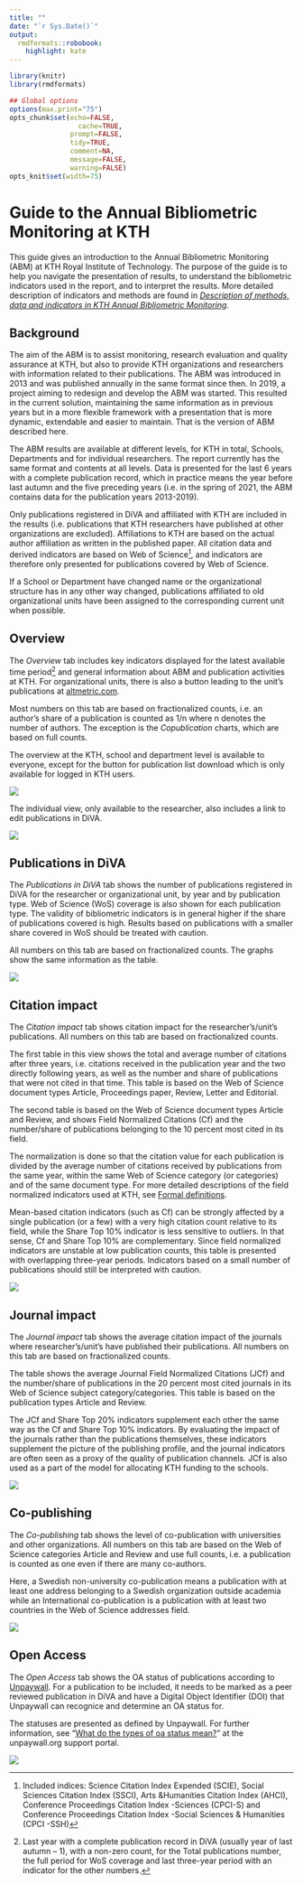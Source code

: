 ```yaml
---
title: ""
date: "`r Sys.Date()`"
output:
  rmdformats::robobook:
    highlight: kate
---
```



```r
library(knitr)
library(rmdformats)

## Global options
options(max.print="75")
opts_chunk$set(echo=FALSE,
	             cache=TRUE,
               prompt=FALSE,
               tidy=TRUE,
               comment=NA,
               message=FALSE,
               warning=FALSE)
opts_knit$set(width=75)
```

# Guide to the Annual Bibliometric Monitoring at KTH

This guide gives an introduction to the Annual Bibliometric Monitoring
(ABM) at KTH Royal Institute of Technology. The purpose of the guide is
to help you navigate the presentation of results, to understand the
bibliometric indicators used in the report, and to interpret the
results. More detailed description of indicators and methods are found
in [*Description of methods, data and indicators in KTH Annual Bibliometric Monitoring*](https://kth-library.github.io/abm/Description_data_and_methods_ABM.pdf).

## Background 

The aim of the ABM is to assist monitoring, research evaluation and
quality assurance at KTH, but also to provide KTH organizations and
researchers with information related to their publications. The ABM was
introduced in 2013 and was published annually in the same format since
then. In 2019, a project aiming to redesign and develop the ABM was
started. This resulted in the current solution, maintaining the same
information as in previous years but in a more flexible framework with a
presentation that is more dynamic, extendable and easier to maintain.
That is the version of ABM described here.

The ABM results are available at different levels, for KTH in total,
Schools, Departments and for individual researchers. The report
currently has the same format and contents at all levels. Data is
presented for the last 6 years with a complete publication record, which
in practice means the year before last autumn and the five preceding
years (i.e. in the spring of 2021, the ABM contains data for the
publication years 2013-2019).

Only publications registered in DiVA and affiliated with KTH are
included in the results (i.e. publications that KTH researchers have
published at other organizations are excluded). Affiliations to KTH are
based on the actual author affiliation as written in the published
paper. All citation data and derived indicators are based on Web of
Science[^1], and indicators are therefore only presented for
publications covered by Web of Science.

If a School or Department have changed name or the organizational
structure has in any other way changed, publications affiliated to old
organizational units have been assigned to the corresponding current
unit when possible.

## Overview

The *Overview* tab includes key indicators displayed for the latest
available time period[^2] and general information about ABM and
publication activities at KTH. For organizational units, there is also a
button leading to the unit's publications at
[altmetric.com](https://altmetric.com).

Most numbers on this tab are based on fractionalized counts, i.e. an
author's share of a publication is counted as 1/n where n denotes the
number of authors. The exception is the *Copublication* charts, which
are based on full counts.

The overview at the KTH, school and department level is available to
everyone, except for the button for publication list download which is
only available for logged in KTH users.

![](media/image1.png)

The individual view, only available to the researcher, also includes a
link to edit publications in DiVA.

![](media/image2.png)

## Publications in DiVA

The *Publications in DiVA* tab shows the number of publications
registered in DiVA for the researcher or organizational unit, by year
and by publication type. Web of Science (WoS) coverage is also shown for
each publication type. The validity of bibliometric indicators is in
general higher if the share of publications covered is high. Results
based on publications with a smaller share covered in WoS should be
treated with caution.

All numbers on this tab are based on fractionalized counts. The graphs
show the same information as the table.

![](media/image3.png)

## Citation impact

The *Citation impact* tab shows citation impact for the
researcher's/unit's publications. All numbers on this tab are based on
fractionalized counts.

The first table in this view shows the total and average number of
citations after three years, i.e. citations received in the publication
year and the two directly following years, as well as the number and
share of publications that were not cited in that time. This table is
based on the Web of Science document types Article, Proceedings paper,
Review, Letter and Editorial.

The second table is based on the Web of Science document types Article
and Review, and shows Field Normalized Citations (Cf) and the
number/share of publications belonging to the 10 percent most cited in
its field.

The normalization is done so that the citation value for each
publication is divided by the average number of citations received by
publications from the same year, within the same Web of Science category
(or categories) and of the same document type. For more detailed
descriptions of the field normalized indicators used at KTH, see [Formal
definitions](https://kth-library.github.io/abm/Formal_definitions_field_normalized_citation.pdf).

Mean-based citation indicators (such as Cf) can be strongly affected by
a single publication (or a few) with a very high citation count relative
to its field, while the Share Top 10% indicator is less sensitive to
outliers. In that sense, Cf and Share Top 10% are complementary. Since
field normalized indicators are unstable at low publication counts, this
table is presented with overlapping three-year periods. Indicators based
on a small number of publications should still be interpreted with
caution.

![](media/image4.png)

## Journal impact

The *Journal impact* tab shows the average citation impact of the
journals where researcher's/unit's have published their publications.
All numbers on this tab are based on fractionalized counts.

The table shows the average Journal Field Normalized Citations (JCf) and
the number/share of publications in the 20 percent most cited journals
in its Web of Science subject category/categories. This table is based
on the publication types Article and Review.

The JCf and Share Top 20% indicators supplement each other the same way
as the Cf and Share Top 10% indicators. By evaluating the impact of the
journals rather than the publications themselves, these indicators
supplement the picture of the publishing profile, and the journal
indicators are often seen as a proxy of the quality of publication
channels. JCf is also used as a part of the model for allocating KTH
funding to the schools.

![](media/image5.png)

## Co-publishing 

The *Co-publishing* tab shows the level of co-publication with
universities and other organizations. All numbers on this tab are based
on the Web of Science categories Article and Review and use full counts,
i.e. a publication is counted as one even if there are many co-authors.

Here, a Swedish non-university co-publication means a publication with
at least one address belonging to a Swedish organization outside
academia while an International co-publication is a publication with at
least two countries in the Web of Science addresses field.

![](media/image6.png)

## Open Access

The *Open Access* tab shows the OA status of publications according to
[Unpaywall](https://unpaywall.org). For a publication to be included, it
needs to be marked as a peer reviewed publication in DiVA and have a
Digital Object Identifier (DOI) that Unpaywall can recognice and
determine an OA status for.

The statuses are presented as defined by Unpaywall. For further
information, see "[What do the types of oa status
mean?](https://support.unpaywall.org/support/solutions/articles/44001777288-what-do-the-types-of-oa-status-green-gold-hybrid-and-bronze-mean-)" at the unpaywall.org support portal.

![](media/image7.png)

[^1]: Included indices: Science Citation Index Expended (SCIE), Social
    Sciences Citation Index (SSCI), Arts &Humanities Citation Index
    (AHCI), Conference Proceedings Citation Index -Sciences (CPCI-S) and
    Conference Proceedings Citation Index -Social Sciences & Humanities
    (CPCI -SSH)

[^2]: Last year with a complete publication record in DiVA (usually year
    of last autumn -- 1), with a non-zero count, for the Total
    publications number, the full period for WoS coverage and last
    three-year period with an indicator for the other numbers.
